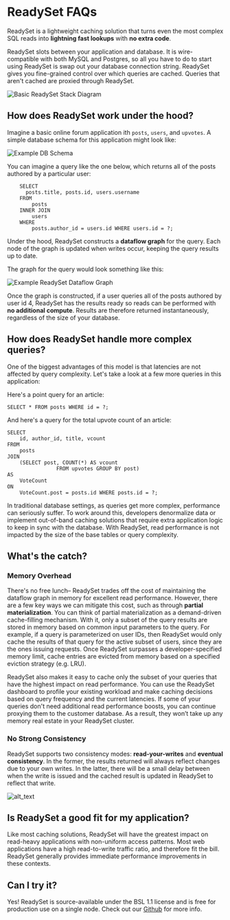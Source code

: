 # ReadySet FAQs
ReadySet is a lightweight caching solution that turns even the most complex SQL reads into **lightning fast lookups** with **no extra code**. 


ReadySet slots between your application and database. It is wire-compatible with both MySQL and Postgres, so all you have to 
do to start using ReadySet is swap out your database connection string. ReadySet gives you fine-grained control over which 
queries are cached. Queries that aren't cached are proxied through ReadySet.

![Basic ReadySet Stack Diagram](/rs_stack_diagram.png)

## How does ReadySet work under the hood?
Imagine a basic online forum application ith `posts`, `users`, and `upvotes`. A simple database schema for this application might look like: 

![Example DB Schema](/reddit_sql_schema.png)

You can imagine a query like the one below, which returns all of the posts authored by a particular user: 

``` SELECT 
    SELECT
      posts.title, posts.id, users.username 
    FROM 
        posts 
    INNER JOIN 
        users 
    WHERE 
        posts.author_id = users.id WHERE users.id = ?;
```

Under the hood, ReadySet constructs a **dataflow graph** for the query. Each node of the graph is updated when writes occur, keeping the query results up to date. 

The graph for the query would look something like this: 

![Example ReadySet Dataflow Graph](/rs_example_dataflow.png)

Once the graph is constructed, if a user queries all of the posts authored by user id 4, ReadySet has the results ready so reads can be performed with **no additional compute**. 
Results are therefore returned instantaneously, regardless of the size of your database.


## How does ReadySet handle more complex queries?
One of the biggest advantages of this model is that latencies are not affected by query complexity. Let's take a look at a few more queries in this application:

Here's a point query for an article:

``` SELECT 
SELECT * FROM posts WHERE id = ?;
```

And here's a query for the total upvote count of an article:

```SELECT 
SELECT
    id, author_id, title, vcount 
FROM 
    posts 
JOIN 
    (SELECT post, COUNT(*) AS vcount 
                FROM upvotes GROUP BY post)  
AS 
    VoteCount 
ON 
    VoteCount.post = posts.id WHERE posts.id = ?; 
```

In traditional database settings, as queries get more complex, performance can seriously suffer. To work around this, developers denormalize data or implement out-of-band caching solutions that require extra application logic to keep in sync with the database. 
With ReadySet, read performance is not impacted by the size of the base tables or query complexity.


## What's the catch?


### Memory Overhead
There's no free lunch– ReadySet trades off the cost of maintaining the dataflow graph in memory for excellent read performance. However, there are a few key ways we can mitigate this cost, such as
through **partial materialization**. You can think of partial materialization as a demand-driven cache-filling mechanism. With it, only a subset of the query results are stored in memory 
based on common input parameters to the query. For example, if a query is parameterized on user IDs, then ReadySet would only cache the results of 
that query for the active subset of users, since they are the ones issuing requests. Once ReadySet surpasses a developer-specified memory limit, 
cache entries are evicted from memory based on a specified eviction strategy (e.g. LRU). 

ReadySet also makes it easy to cache only the subset of your queries that have the highest impact on read performance. You can use the ReadySet 
dashboard to profile your existing workload and make caching decisions based on query frequency and the current latencies. 
If some of your queries don't need additional read performance boosts, you can continue proxying them to the customer database. As a result, they 
won’t take up any memory real estate in your ReadySet cluster.


### No Strong Consistency 
ReadySet supports two consistency modes: **read-your-writes** and **eventual consistency**. In the former, the results returned will always reflect changes due to your own writes. 
In the latter, there will be a small delay between when the write is issued and the cached result is updated in ReadySet to reflect that write.


![alt_text](/rs_write_diagram.png)


## Is ReadySet a good fit for my application?
Like most caching solutions, ReadySet will have the greatest impact on read-heavy applications with non-uniform access patterns. 
Most web applications have a high read-to-write traffic ratio, and therefore fit the bill. ReadySet generally provides immediate 
performance improvements in these contexts.

## Can I try it? 
Yes! ReadySet is source-available under the BSL 1.1 license and is free for production use on a single node. 
Check out our [Github](https://github.com/readysettech/readyset) for more info. 